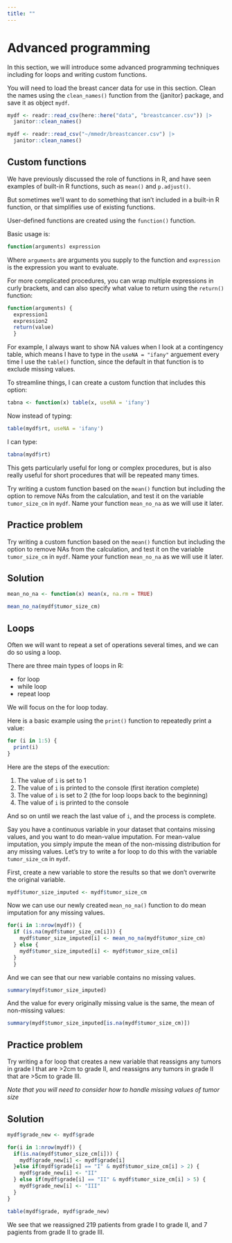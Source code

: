 ```yaml
---
title: ""
---
```


# Advanced programming

In this section, we will introduce some advanced programming techniques including for loops and writing custom functions.

You will need to load the breast cancer data for use in this section. Clean the names using the `clean_names()` function from the {janitor} package, and save it as object `mydf`.

```r
mydf <- readr::read_csv(here::here("data", "breastcancer.csv")) |> 
  janitor::clean_names()
```

```r
mydf <- readr::read_csv("~/mmedr/breastcancer.csv") |> 
  janitor::clean_names()
```

## Custom functions

We have previously discussed the role of functions in R, and have seen examples of built-in R functions, such as `mean()` and `p.adjust()`.

But sometimes we'll want to do something that isn't included in a built-in R function, or that simplifies use of existing functions.

User-defined functions are created using the `function()` function.

Basic usage is:

```r
function(arguments) expression
```

Where `arguments` are arguments you supply to the function and `expression` is the expression you want to evaluate.

For more complicated procedures, you can wrap multiple expressions in curly brackets, and can also specify what value to return using the `return()` function:

```r
function(arguments) {
  expression1
  expression2
  return(value)
  }
```

For example, I always want to show NA values when I look at a contingency table, which means I have to type in the `useNA = "ifany"` arguement every time I use the `table()` function, since the default in that function is to exclude missing values.

To streamline things, I can create a custom function that includes this option:

```r
tabna <- function(x) table(x, useNA = 'ifany')
```

Now instead of typing:

```r
table(mydf$rt, useNA = 'ifany')
```

I can type:

```r
tabna(mydf$rt)
```

This gets particularly useful for long or complex procedures, but is also really useful for short procedures that will be repeated many times.

Try writing a custom function based on the `mean()` function but including the option to remove NAs from the calculation, and test it on the variable `tumor_size_cm` in `mydf`. Name your function `mean_no_na` as we will use it later.

::: {.callout-note icon=false}
## Practice problem

Try writing a custom function based on the `mean()` function but including the option to remove NAs from the calculation, and test it on the variable `tumor_size_cm` in `mydf`. Name your function `mean_no_na` as we will use it later.
:::

::: {.callout-warning icon=false collapse="true"}
## Solution

```r
mean_no_na <- function(x) mean(x, na.rm = TRUE)

mean_no_na(mydf$tumor_size_cm)
```
:::


## Loops

Often we will want to repeat a set of operations several times, and we can do so using a loop. 

There are three main types of loops in R:

- for loop
- while loop
- repeat loop

We will focus on the for loop today.

Here is a basic example using the `print()` function to repeatedly print a value:

```r
for (i in 1:5) {
  print(i)
}
```

Here are the steps of the execution:

1. The value of `i` is set to 1
2. The value of `i` is printed to the console (first iteration complete)
3. The value of `i` is set to 2 (the for loop loops back to the beginning)
4. The value of `i` is printed to the console

And so on until we reach the last value of `i`, and the process is complete.

Say you have a continuous variable in your dataset that contains missing values, and you want to do mean-value imputation. For mean-value imputation, you simply impute the mean of the non-missing distribution for any missing values. Let's try to write a for loop to do this with the variable `tumor_size_cm` in `mydf`.

First, create a new variable to store the results so that we don't overwrite the original variable.

```r
mydf$tumor_size_imputed <- mydf$tumor_size_cm
```

Now we can use our newly created `mean_no_na()` function to do mean imputation for any missing values.

```r
for(i in 1:nrow(mydf)) {
  if (is.na(mydf$tumor_size_cm[i])) {
    mydf$tumor_size_imputed[i] <- mean_no_na(mydf$tumor_size_cm)
  } else {
    mydf$tumor_size_imputed[i] <- mydf$tumor_size_cm[i]
  }
  }
```

And we can see that our new variable contains no missing values.

```r
summary(mydf$tumor_size_imputed)
```

And the value for every originally missing value is the same, the mean of non-missing values:

```r
summary(mydf$tumor_size_imputed[is.na(mydf$tumor_size_cm)])
```

::: {.callout-note icon=false}
## Practice problem

Try writing a for loop that creates a new variable that reassigns any tumors in grade I that are >2cm to grade II, and reassigns any tumors in grade II that are >5cm to grade III.

*Note that you will need to consider how to handle missing values of tumor size*
:::

::: {.callout-warning icon=false collapse="true"}
## Solution

```r
mydf$grade_new <- mydf$grade

for(i in 1:nrow(mydf)) {
  if(is.na(mydf$tumor_size_cm[i])) {
    mydf$grade_new[i] <- mydf$grade[i]
  }else if(mydf$grade[i] == "I" & mydf$tumor_size_cm[i] > 2) {
    mydf$grade_new[i] <- "II"
  } else if(mydf$grade[i] == "II" & mydf$tumor_size_cm[i] > 5) {
    mydf$grade_new[i] <- "III"
  }
}

table(mydf$grade, mydf$grade_new)
```

We see that we reassigned 219 patients from grade I to grade II, and 7 pagients from grade II to grade III.
:::



